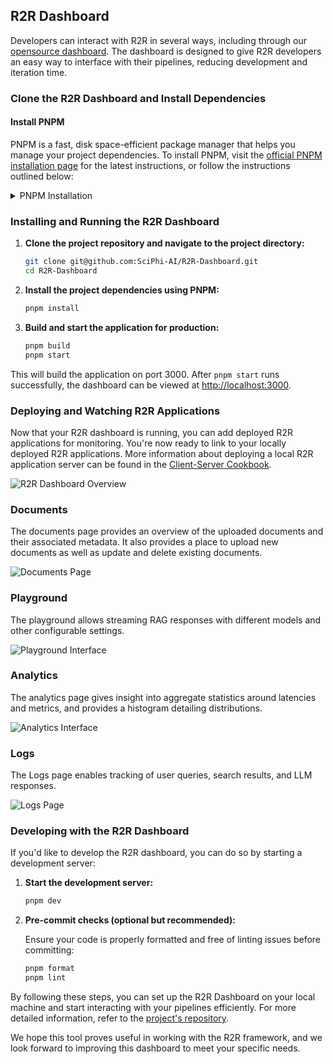 
## R2R Dashboard

Developers can interact with R2R in several ways, including through our [opensource dashboard](https://github.com/SciPhi-AI/R2R-Dashboard). The dashboard is designed to give R2R developers an easy way to interface with their pipelines, reducing development and iteration time.

### Clone the R2R Dashboard and Install Dependencies

#### Install PNPM

PNPM is a fast, disk space-efficient package manager that helps you manage your project dependencies. To install PNPM, visit the [official PNPM installation page](https://pnpm.io/installation) for the latest instructions, or follow the instructions outlined below:

<details>
<summary>PNPM Installation</summary>

For Unix-based systems (Linux, macOS):

```bash copy
curl -fsSL https://get.pnpm.io/install.sh | sh -
```

For Windows:

```powershell copy
iwr https://get.pnpm.io/install.ps1 -useb | iex
```

After installing PNPM, you may need to add it to your system's PATH. Follow the instructions provided on the PNPM installation page to ensure it's properly set up.

</details>

### Installing and Running the R2R Dashboard

1. **Clone the project repository and navigate to the project directory:**

    ```bash copy
    git clone git@github.com:SciPhi-AI/R2R-Dashboard.git
    cd R2R-Dashboard
    ```

2. **Install the project dependencies using PNPM:**

    ```bash copy
    pnpm install
    ```

3. **Build and start the application for production:**

    ```bash copy
    pnpm build
    pnpm start
    ```

This will build the application on port 3000. After `pnpm start` runs successfully, the dashboard can be viewed at [http://localhost:3000](http://localhost:3000).

### Deploying and Watching R2R Applications

Now that your R2R dashboard is running, you can add deployed R2R applications for monitoring. You're now ready to link to your locally deployed R2R applications. More information about deploying a local R2R application server can be found in the [Client-Server Cookbook](./client-server).

<Image src="/watch.png" width={1024} height={1024} alt="R2R Dashboard Overview" />

### Documents

The documents page provides an overview of the uploaded documents and their associated metadata. It also provides a place to upload new documents as well as update and delete existing documents.

<Image src="/oss_dashboard_documents.png" width={1024} height={1024} alt="Documents Page" />

### Playground

The playground allows streaming RAG responses with different models and other configurable settings.

<Image src="/chat-interface.png" width={1024} height={1024} alt="Playground Interface" />

### Analytics

The analytics page gives insight into aggregate statistics around latencies and metrics, and provides a histogram detailing distributions.

<Image src="/oss_dashboard_analytics.png" width={1024} height={1024} alt="Analytics Interface" />

### Logs

The Logs page enables tracking of user queries, search results, and LLM responses.

<Image src="/logs.png" width={1024} height={1024} alt="Logs Page" />

### Developing with the R2R Dashboard

If you'd like to develop the R2R dashboard, you can do so by starting a development server:

1. **Start the development server:**

    ```bash copy
    pnpm dev
    ```

2. **Pre-commit checks (optional but recommended):**

    Ensure your code is properly formatted and free of linting issues before committing:

    ```bash copy
    pnpm format
    pnpm lint
    ```

By following these steps, you can set up the R2R Dashboard on your local machine and start interacting with your pipelines efficiently. For more detailed information, refer to the [project's repository](https://github.com/SciPhi-AI/R2R-Dashboard).

We hope this tool proves useful in working with the R2R framework, and we look forward to improving this dashboard to meet your specific needs.
